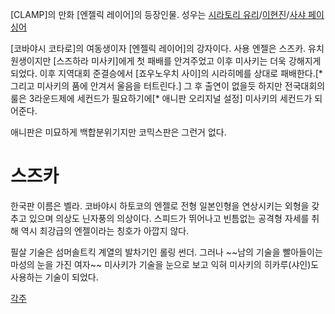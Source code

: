 [CLAMP]의 만화 [엔젤릭 레이어]의 등장인물. 성우는 [[시라토리 유리]]/[[이현진]]/[[사샤 페이싱어]]

[코바야시 코타로]의 여동생이자 [엔젤릭 레이어]의 강자이다. 사용 엔젤은 스즈카. 유치원생이지만 [스즈하라 미사키]에게 첫 패배를 안겨주었고 이후 미사키는 더욱 강해지게 되었다. 이후 지역대회 준결승에서 [죠우노우치 사이]의 시라히메를 상대로 패배한다.[* 그리고 미사키의 품에 안겨서 울음을 터트린다.] 그 후 출연이 없을듯 하지만 전국대회의 룰은 3라운드제에 세컨드가 필요하기에[* 애니판 오리지널 설정] 미사키의 세컨드가 되어준다.

애니판은 미묘하게 백합분위기지만 코믹스판은 그런거 없다.

= 스즈카 =

한국판 이름은 벨라. 코바야시 하토코의 엔젤로 전형 일본인형을 연상시키는 외형을 갖추고 있으며 의상도 닌자풍의 의상이다. 스피드가 뛰어나고 빈틈없는 공격형 자세를 취해 역시 최강급의 엔젤이라는 칭호가 아깝지 않다. 

필살 기술은 섬머솔트킥 계열의 발차기인 롤링 썬더. 그러나 ~~남의 기술을 빨아들이는 마성의 눈을 가진 여자~~ 미사키가 기술을 눈으로 보고 익혀 미사키의 히카루(샤인)도 사용하는 기술이 되었다.

[[각주]] 
